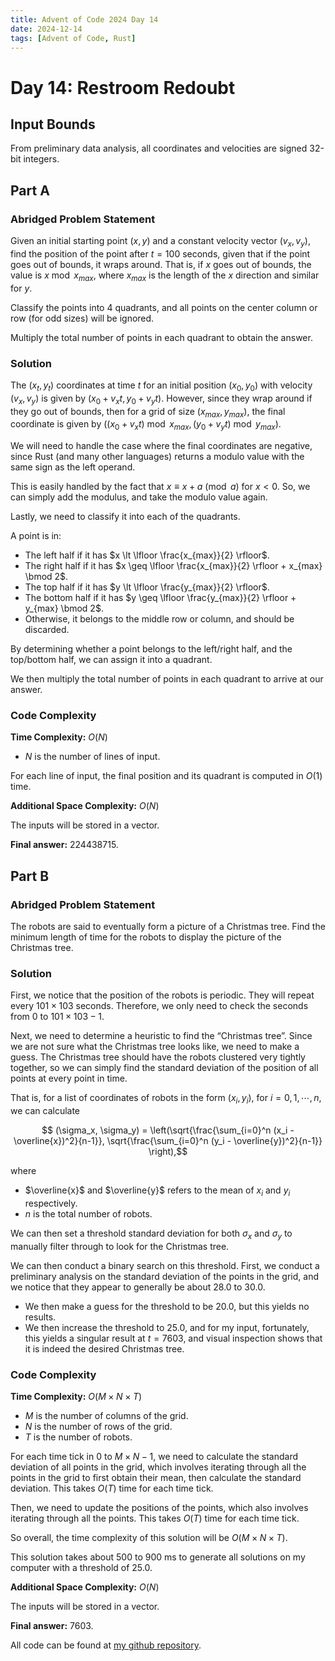 ---
title: Advent of Code 2024 Day 14
date: 2024-12-14
tags: [Advent of Code, Rust]
---

<script src="https://cdnjs.cloudflare.com/ajax/libs/highlight.js/11.11.1/highlight.min.js"></script>
<script src="blog-post-scripts.js"></script>
<script type="text/javascript">hljs.highlightAll();</script>

# Day 14: Restroom Redoubt

## Input Bounds

From preliminary data analysis, all coordinates and velocities are signed 32-bit integers.

## Part A

### Abridged Problem Statement

Given an initial starting point $(x, y)$ and a constant velocity vector $(v_x, v_y)$, find the position of the point after $t = 100$ seconds, given that if the point goes out of bounds, it wraps around. That is, if $x$ goes out of bounds, the value is $x \bmod x_{max}$, where $x_{max}$ is the length of the $x$ direction and similar for $y$.

Classify the points into 4 quadrants, and all points on the center column or row (for odd sizes) will be ignored.

Multiply the total number of points in each quadrant to obtain the answer.

### Solution

The $(x_t, y_t)$ coordinates at time $t$ for an initial position $(x_0, y_0)$ with velocity $(v_x, v_y)$ is given by $(x_0 + v_xt, y_0 + v_yt)$. However, since they wrap around if they go out of bounds, then for a grid of size $(x_{max}, y_{max})$, the final coordinate is given by $((x_0 + v_xt) \bmod x_{max}, (y_0 + v_yt) \bmod y_{max})$.

We will need to handle the case where the final coordinates are negative, since Rust (and many other languages) returns a modulo value with the same sign as the left operand.

This is easily handled by the fact that $x \equiv x+a \pmod{a}$ for $x \lt 0$. So, we can simply add the modulus, and take the modulo value again.

Lastly, we need to classify it into each of the quadrants. 

A point is in:

* The left half if it has $x \lt \lfloor \frac{x_{max}}{2} \rfloor$.
* The right half if it has $x \geq \lfloor \frac{x_{max}}{2} \rfloor + x_{max} \bmod 2$.
* The top half if it has $y \lt \lfloor \frac{y_{max}}{2} \rfloor$.
* The bottom half if it has $y \geq \lfloor \frac{y_{max}}{2} \rfloor + y_{max} \bmod 2$.
* Otherwise, it belongs to the middle row or column, and should be discarded.

By determining whether a point belongs to the left/right half, and the top/bottom half, we can assign it into a quadrant.

We then multiply the total number of points in each quadrant to arrive at our answer.

### Code Complexity

**Time Complexity:** $O(N)$

* $N$ is the number of lines of input.

For each line of input, the final position and its quadrant is computed in $O(1)$ time.

**Additional Space Complexity:** $O(N)$

The inputs will be stored in a vector.

**Final answer:** 224438715.

## Part B

### Abridged Problem Statement

The robots are said to eventually form a picture of a Christmas tree. Find the minimum length of time for the robots to display the picture of the Christmas tree.

### Solution

First, we notice that the position of the robots is periodic. They will repeat every $101 \times 103$ seconds. Therefore, we only need to check the seconds from $0$ to $101 \times 103 - 1$.

Next, we need to determine a heuristic to find the "Christmas tree". Since we are not sure what the Christmas tree looks like, we need to make a guess. The Christmas tree should have the robots clustered very tightly together, so we can simply find the standard deviation of the position of all points at every point in time.

That is, for a list of coordinates of robots in the form $(x_i, y_i)$, for $i = 0, 1, \cdots, n$, we can calculate

$$ (\sigma_x, \sigma_y) = \left(\sqrt{\frac{\sum_{i=0}^n (x_i - \overline{x})^2}{n-1}}, \sqrt{\frac{\sum_{i=0}^n (y_i - \overline{y})^2}{n-1}} \right),$$

where 

* $\overline{x}$ and $\overline{y}$ refers to the mean of $x_i$ and $y_i$ respectively.
* $n$ is the total number of robots. 

We can then set a threshold standard deviation for both $\sigma_x$ and $\sigma_y$ to manually filter through to look for the Christmas tree.

We can then conduct a binary search on this threshold. First, we conduct a preliminary analysis on the standard deviation of the points in the grid, and we notice that they appear to generally be about 28.0 to 30.0. 

* We then make a guess for the threshold to be 20.0, but this yields no results. 
* We then increase the threshold to 25.0, and for my input, fortunately, this yields a singular result at $t=7603$, and visual inspection shows that it is indeed the desired Christmas tree.

### Code Complexity

**Time Complexity:** $O(M \times N \times T)$

* $M$ is the number of columns of the grid.
* $N$ is the number of rows of the grid.
* $T$ is the number of robots.

For each time tick in $0$ to $M\times N-1$, we need to calculate the standard deviation of all points in the grid, which involves iterating through all the points in the grid to first obtain their mean, then calculate the standard deviation. This takes $O(T)$ time for each time tick.

Then, we need to update the positions of the points, which also involves iterating through all the points. This takes $O(T)$ time for each time tick.

So overall, the time complexity of this solution will be $O(M\times N \times T)$.

This solution takes about 500 to 900 ms to generate all solutions on my computer with a threshold of 25.0.

**Additional Space Complexity:** $O(N)$

The inputs will be stored in a vector.

**Final answer:** 7603.

All code can be found at [my github repository](https://github.com/dillionlim/advent-of-code-2024/tree/main).